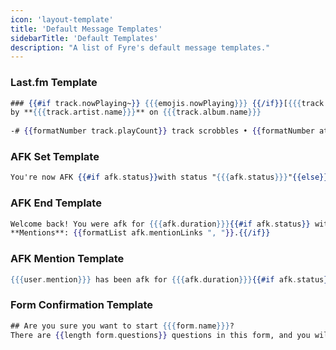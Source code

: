 ```yaml
---
icon: 'layout-template'
title: 'Default Message Templates'
sidebarTitle: 'Default Templates'
description: "A list of Fyre's default message templates."
---
```


### Last.fm Template
```handlebars
### {{#if track.nowPlaying~}} {{{emojis.nowPlaying}}} {{/if}}[{{{track.name}}}]({{track.url}}){{#if track.loved}} ♡{{/if}}
by **{{{track.artist.name}}}** on {{{track.album.name}}}
ㅤ
-# {{formatNumber track.playCount}} track scrobbles • {{formatNumber attributes.totalScrobbles}} total scrobbles
```

### AFK Set Template
```handlebars
You're now AFK {{#if afk.status}}with status "{{{afk.status}}}"{{else}}in {{{guild.name}}}{{/if}}.
```

### AFK End Template
```handlebars
Welcome back! You were afk for {{{afk.duration}}}{{#if afk.status}} with status "{{{afk.status}}}"{{/if}}.{{#if afk.mentionLinks}}
**Mentions**: {{formatList afk.mentionLinks ", "}}.{{/if}}
```

### AFK Mention Template
```handlebars
{{{user.mention}}} has been afk for {{{afk.duration}}}{{#if afk.status}} with status "{{{afk.status}}}"{{/if}}.
```

### Form Confirmation Template
```handlebars
## Are you sure you want to start {{{form.name}}}?
There are {{length form.questions}} questions in this form, and you will have 1 hour to complete it.
```
